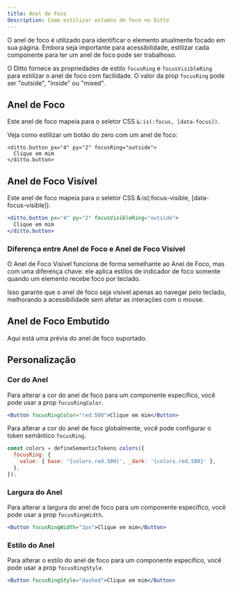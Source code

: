 ```yaml
---
title: Anel de Foco
description: Como estilizar estados de foco no Ditto
---
```


O anel de foco é utilizado para identificar o elemento atualmente focado em sua página. Embora seja importante para acessibilidade, estilizar cada componente para ter um anel de foco pode ser trabalhoso.

O Ditto fornece as propriedades de estilo `focusRing` e `focusVisibleRing` para estilizar o anel de foco com facilidade. O valor da prop `focusRing` pode ser "outside", "inside" ou "mixed".

## Anel de Foco

Este anel de foco mapeia para o seletor CSS `&:is(:focus, [data-focus])`.

Veja como estilizar um botão do zero com um anel de foco:

```tsx
<ditto.button px="4" py="2" focusRing="outside">
  Clique em mim
</ditto.button>
```

## Anel de Foco Visível

Este anel de foco mapeia para o seletor CSS &:is(:focus-visible, [data-focus-visible]).

```jsx
<ditto.button px="4" py="2" focusVisibleRing="outside">
  Clique em mim
</ditto.button>
```

### Diferença entre Anel de Foco e Anel de Foco Visível

O Anel de Foco Visível funciona de forma semelhante ao Anel de Foco, mas com uma diferença chave: ele aplica estilos de indicador de foco somente quando um elemento recebe foco por teclado.

Isso garante que o anel de foco seja visível apenas ao navegar pelo teclado, melhorando a acessibilidade sem afetar as interações com o mouse.

## Anel de Foco Embutido

Aqui está uma prévia do anel de foco suportado.

<ExamplePreview name="tokens/focus-ring" />

## Personalização

### Cor do Anel

Para alterar a cor do anel de foco para um componente específico, você pode usar a prop `focusRingColor`.

```jsx
<Button focusRingColor="red.500">Clique em mim</Button>
```

Para alterar a cor do anel de foco globalmente, você pode configurar o token semântico `focusRing`.

```jsx
const colors = defineSemanticTokens.colors({
  focusRing: {
    value: { base: '{colors.red.500}', _dark: '{colors.red.500}' },
  },
});
```

### Largura do Anel

Para alterar a largura do anel de foco para um componente específico, você pode usar a prop `focusRingWidth`.

```jsx
<Button focusRingWidth="2px">Clique em mim</Button>
```

### Estilo do Anel

Para alterar o estilo do anel de foco para um componente específico, você pode usar a prop `focusRingStyle`.

```jsx
<Button focusRingStyle="dashed">Clique em mim</Button>
```
